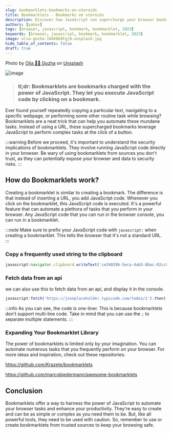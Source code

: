 ```yaml
---
slug: bookmarklets-bookmarks-on-steroids
title: Bookmarklets - Bookmarks on steroids
description: Discover how JavaScript can supercharge your browser bookmarks.
authors: [yakov]
tags: [browser, javascript, bookmark, bookmarklet, 2023]
keywords: [browser, javascript, bookmark, bookmarklet, 2023]
image: olia-gozha-J4kK8b9Fgj8-unsplash.jpg
hide_table_of_contents: false
draft: true
---
```



<ImageCredit>
Photo by <a href="https://unsplash.com/@olia?utm_source=unsplash&utm_medium=referral&utm_content=creditCopyText">Olia 💙💛 Gozha</a> on <a href="https://unsplash.com/photos/J4kK8b9Fgj8?utm_source=unsplash&utm_medium=referral&utm_content=creditCopyText">Unsplash</a>
</ImageCredit>

![image](olia-gozha-J4kK8b9Fgj8-unsplash.jpg)

> ### tl;dr: Bookmarklets are bookmarks charged with the power of JavaScript. They let you execute JavaScript code by clicking on a bookmark.

Ever found yourself repeatedly copying a particular text, navigating to a specific webpage, 
or performing some other routine task while browsing? Bookmarklets are a neat trick that 
can help you automate these mundane tasks. Instead of using a URL, these supercharged 
bookmarks leverage JavaScript to perform complex tasks at the click of a button.

:::warning
Before we proceed, it's important to understand the security implications of bookmarklets. 
They involve running JavaScript code directly in your browser. Be wary of using bookmarklets 
from sources you don't trust, as they can potentially expose your browser and data to security risks.
:::

## How do Bookmarklets work?

Creating a bookmarklet is similar to creating a bookmark. The difference is that instead of inserting a 
URL, you add JavaScript code. Whenever you click on the bookmarklet, this JavaScript code is executed. 
It's a powerful feature that can automate a plethora of tasks that you perform in your browser. 
Any JavaScript code that you can run in the browser console, you can run in a bookmarklet.

:::note
Make sure to prefix your JavaScript code with `javascript:` when creating a bookmarklet. 
This tells the browser that it's not a standard URL.
:::

### Copy a frequently used string to the clipboard

```javascript
javascript:navigator.clipboard.writeText('ce34839b-5eca-4ab5-86ac-02cc8ba76c8e');
```

### Fetch data from an api

we can also use this to fetch data from an api, and display it in the console.

```javascript
javascript:fetch('https://jsonplaceholder.typicode.com/todos/1').then((response) => response.json()).then((json) => console.log(json));
```

:::info
As you can see, the code is one-liner. This is because bookmarklets don't support multi-line code.
Take in mind that you can use the `;` to separate multiple statements.
:::

### Expanding Your Bookmarklet Library
The power of bookmarklets is limited only by your imagination. 
You can automate numerous tasks that you frequently perform on your browser. 
For more ideas and inspiration, check out these repositories:

https://github.com/Krazete/bookmarklets

https://github.com/marcobiedermann/awesome-bookmarklets

## Conclusion
Bookmarklets offer a way to harness the power of JavaScript to automate your browser 
tasks and enhance your productivity. They're easy to create and can be as simple or 
complex as you need them to be. But, like all powerful tools, they need to be used with caution. 
So, remember to use or create bookmarklets from trusted sources to keep your browsing safe.
